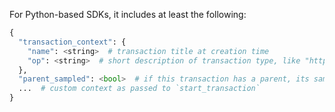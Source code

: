 For Python-based SDKs, it includes at least the following:

```python
{
  "transaction_context": {
    "name": <string>  # transaction title at creation time
    "op": <string>  # short description of transaction type, like "http.request"
  },
  "parent_sampled": <bool>  # if this transaction has a parent, its sampling decision
  ...  # custom context as passed to `start_transaction`
}
```
